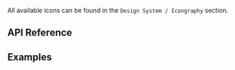 
<Meta of={IconStories} />

<Title>Icon Component</Title>

All available icons can be found in the `Design System / Icongraphy` section.

## API Reference

<ArgTypes of={IconStories} />

## Examples

<Stories />
